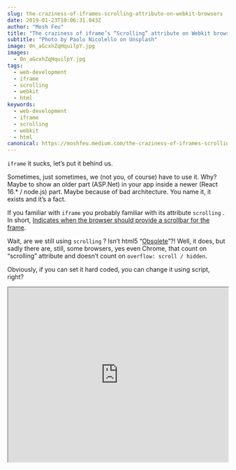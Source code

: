 ```yaml
---
slug: the-craziness-of-iframes-scrolling-attribute-on-webkit-browsers
date: 2019-01-23T10:06:31.043Z
author: "Mosh Feu"
title: "The craziness of iframe’s “Scrolling” attribute on Webkit browsers"
subtitle: "Photo by Paolo Nicolello on Unsplash"
image: 0n_aGcxhZqHquilpY.jpg
images:
  - 0n_aGcxhZqHquilpY.jpg
tags:
  - web-development
  - iframe
  - scrolling
  - webkit
  - html
keywords:
  - web-development
  - iframe
  - scrolling
  - webkit
  - html
canonical: https://moshfeu.medium.com/the-craziness-of-iframes-scrolling-attribute-on-webkit-browsers-1b2b841bceaf
---
```


`iframe` it sucks, let’s put it behind us.

Sometimes, just sometimes, we (not you, of course) have to use it.
Why? Maybe to show an older part (ASP.Net) in your app inside a newer (React 16.* / node.js) part. Maybe because of bad architecture. You name it, it exists and it’s a fact.

If you familiar with `iframe` you probably familiar with its attribute `scrolling` . In short, [Indicates when the browser should provide a scrollbar for the frame](https://developer.mozilla.org/en-US/docs/Web/HTML/Element/iframe#attr-scrolling).

Wait, are we still using `scrolling` ? Isn’t html5 “[Obsolete](https://www.sitepoint.com/5-obsolete-features-html5/)”?!
Well, it does, but sadly there are, still, some browsers, yes even Chrome, that count on “scrolling” attribute and doesn’t count on `overflow: scroll / hidden`.

Obviously, if you can set it hard coded, you can change it using script, right?
<iframe src="https://cdn.embedly.com/widgets/media.html?src=https%3A%2F%2Fstackblitz.com%2Fedit%2Ftoggle-iframe-scrolling-js%3Fembed%3D1%26file%3Dindex.js%26view%3Deditor&url=https%3A%2F%2Fstackblitz.com%2Fedit%2Ftoggle-iframe-scrolling-js%3Fembed%3D1%26file%3Dindex.js%26view%3Deditor&image=https%3A%2F%2Fc.staticblitz.com%2Fassets%2Ficon-664493542621427cc8adae5e8f50d632f87aaa6ea1ce5b01e9a3d05b57940a9f.png&key=a19fcc184b9711e1b4764040d3dc5c07&type=text%2Fhtml&schema=stackblitz" width="100%" height="400" />

Well, not in all cases. It depends on that initial definition. If it was “truthy” (attribute not exists or its value is `true`) the code will work.
If it start with `no`, the code will not work. Don’t believe me?
<iframe src="https://cdn.embedly.com/widgets/media.html?src=https%3A%2F%2Fstackblitz.com%2Fedit%2Ftoggle-iframe-scrolling-js-scrolling-no%3Fembed%3D1%26file%3Dindex.html&url=https%3A%2F%2Fstackblitz.com%2Fedit%2Ftoggle-iframe-scrolling-js-scrolling-no%3Fembed%3D1%26file%3Dindex.html&image=https%3A%2F%2Fc.staticblitz.com%2Fassets%2Ficon-664493542621427cc8adae5e8f50d632f87aaa6ea1ce5b01e9a3d05b57940a9f.png&key=a19fcc184b9711e1b4764040d3dc5c07&type=text%2Fhtml&schema=stackblitz" width="100%" height="400" />

You could this that you can bypass this issue by hiding the scrollbar with css. Sorry, bad news for you, it will not work (I tested on Chrome 71 on mac [as you can see](https://stackoverflow.com/a/6375531/863110)).

But what if you want to hide the scrollbar at the begging and then change it? Well, the answer is simple, hide it with script:
<iframe src="https://cdn.embedly.com/widgets/media.html?src=https%3A%2F%2Fstackblitz.com%2Fedit%2Ftoggle-iframe-scrolling-by-css%3Fembed%3D1%26file%3Dindex.js%26hideExplorer%3D1%26view%3Deditor&url=https%3A%2F%2Fstackblitz.com%2Fedit%2Ftoggle-iframe-scrolling-by-css%3Fembed%3D1%26file%3Dindex.js%26hideExplorer%3D1%26view%3Deditor&image=https%3A%2F%2Fc.staticblitz.com%2Fassets%2Ficon-664493542621427cc8adae5e8f50d632f87aaa6ea1ce5b01e9a3d05b57940a9f.png&key=a19fcc184b9711e1b4764040d3dc5c07&type=text%2Fhtml&schema=stackblitz" width="100%" height="400" />

Yes, you see *correctly*. There is `setTimeout` in the code. Why is that? well, apparently, if you change the attribute while the iframe is not fully loaded, it will not work. Because of my site is super fast (github-pages) it takes only 30ms to load. I tried another website and the timeout should be 1 second to work. CRAZINESS, right?

## Conclusions

* Avoid `iframe` if you can. It will save you some years in your life and some neurones in your brain.

* If you really have to, try to avoid the need to change `scrolling` dynamically.

* If you really have to (just like me), start with `scrolling="yes"`and hide with script.

If it will ever been fixed, please let me know so I could unpublish this embarrassing post.